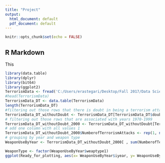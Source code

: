 ```yaml
---
title: "Project"
output:
  html_document: default
  pdf_document: default
---
```


```r
knitr::opts_chunk$set(echo = FALSE)
```

## R Markdown

This 

```r
library(data.table)
library(dplyr)
library(bit64)
library(ggplot2)
TerrorismData <- fread('C:/Users/erastegari/Desktop/Fall 2017/Data Science/project/gtd/globalterrorismdb_0617dist.csv')
#head(TerrorismData)
TerrorismData_DT <- data.table(TerrorismData)
length(TerrorismData_DT)
#filtering out those rows that there is doubt in being a terrorism attack
TerrorismData_DT_withoutDoubt <- TerrorismData_DT[TerrorismData_DT$doubtterr ==0]
# filtering out those rows that are associated with years 1970-1999
TerrorismData_DT_withoutDoubt_2000 <- TerrorismData_DT_withoutDoubt[TerrorismData_DT_withoutDoubt$iyear>1999]
# add one column with all values 1
TerrorismData_DT_withoutDoubt_2000$NumberofTerrorismAttacks <- rep(1, nrow(TerrorismData_DT_withoutDoubt_2000))
# grouping by year and weapon type
WeaponUseByYear <- TerrorismData_DT_withoutDoubt_2000[ , sum(NumberofTerrorismAttacks), by = list(iyear,weaptype1)]

WeaponType <- factor(WeaponUseByYear$weaptype1)
ggplot(Ready_for_plotting, aes(x= WeaponUseByYear$iyear, y= WeaponUseByYear$V1, color = WeaponType)) + geom_line() + xlab('Year') +ylab('Occurance')

```



